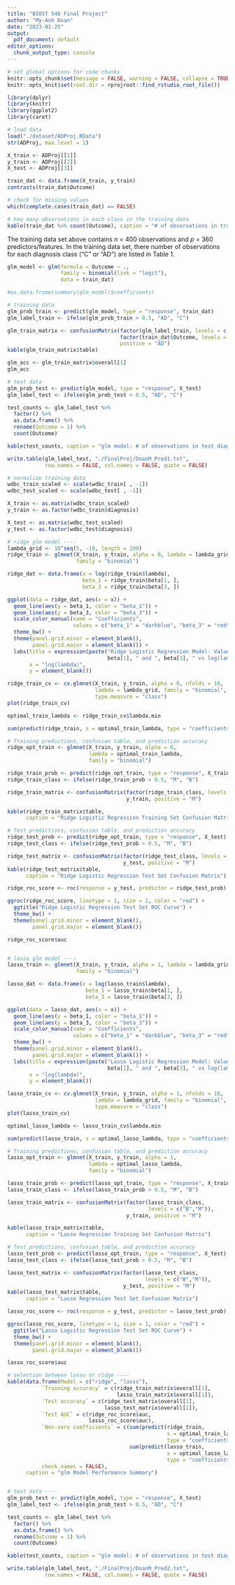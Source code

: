 ```yaml
---
title: "BIOST 546 Final Project"
author: "My-Anh Doan"
date: "2023-01-25"
output:
  pdf_document: default
editor_options:
  chunk_output_type: console
---
```


```r
# set global options for code chunks
knitr::opts_chunk$set(message = FALSE, warning = FALSE, collapse = TRUE)
knitr::opts_knit$set(root.dir = rprojroot::find_rstudio_root_file())

library(dplyr)
library(knitr)
library(ggplot2)
library(caret)

```

```r
# load data
load("./dataset/ADProj.RData")
str(ADProj, max.level = 1)

X_train <- ADProj[[1]]
y_train <- ADProj[[2]]
X_test <- ADProj[[3]]

train_dat <- data.frame(X_train, y_train)
contrasts(train_dat$Outcome)

# check for missing values
which(complete.cases(train_dat) == FALSE)

# how many observations in each class in the training data
kable(train_dat %>% count(Outcome), caption = "# of observations in training diagnosis outcomes")

```
The training data set above contains $n$ = 400 observations and $p$ = 360 predictors/features.
In the training data set, there number of observations for each diagnosis class ("C" or "AD") are listed in Table 1.

```r
glm_model <- glm(formula = Outcome ~ .,
                 family = binomial(link = "logit"),
                 data = train_dat)

#as.data.frame(summary(glm_model)$coefficients)

# training data
glm_prob_train <- predict(glm_model, type = "response", train_dat)
glm_label_train <- ifelse(glm_prob_train > 0.5, "AD", "C")

glm_train_matrix <- confusionMatrix(factor(glm_label_train, levels = c("AD","C")),
                                    factor(train_dat$Outcome, levels = c("AD","C")),
                                    positive = "AD")
kable(glm_train_matrix$table)

glm_acc <- glm_train_matrix$overall[1]
glm_acc

# test data
glm_prob_test <- predict(glm_model, type = "response", X_test)
glm_label_test <- ifelse(glm_prob_test > 0.5, "AD", "C")

test_counts <- glm_label_test %>%
  factor() %>%
  as.data.frame() %>%
  rename(Outcome = 1) %>%
  count(Outcome)

kable(test_counts, caption = "glm model: # of observations in test diagnosis outcomes")

write.table(glm_label_test, "./FinalProj/DoanM_Pred1.txt",
            row.names = FALSE, col.names = FALSE, quote = FALSE)
```

```r
# normalize training data
wdbc_train_scaled <- scale(wdbc_train[ , -1])
wdbc_test_scaled <- scale(wdbc_test[ , -1])

X_train <- as.matrix(wdbc_train_scaled)
y_train <- as.factor(wdbc_train$diagnosis)

X_test <- as.matrix(wdbc_test_scaled)
y_test <- as.factor(wdbc_test$diagnosis)

# ridge glm model ----
lambda_grid <- 10^seq(5, -18, length = 100)
ridge_train <- glmnet(X_train, y_train, alpha = 0, lambda = lambda_grid,
                      family = "binomial")

ridge_dat <- data.frame(x = log(ridge_train$lambda),
                        beta_1 = ridge_train$beta[1, ],
                        beta_3 = ridge_train$beta[3, ])

ggplot(data = ridge_dat, aes(x = x)) +
  geom_line(aes(y = beta_1, color = "beta_1")) +
  geom_line(aes(y = beta_3, color = "beta_3")) +
  scale_color_manual(name = "Coefficients",
                     values = c("beta_1" = "darkblue", "beta_3" = "red")) +
  theme_bw() +
  theme(panel.grid.minor = element_blank(),
        panel.grid.major = element_blank()) + 
  labs(title = expression(paste("Ridge Logistic Regression Model: Values of ",
                                beta[1], " and ", beta[3], " vs log(lambda)")),
       x = "log(lambda)",
       y = element_blank())

ridge_train_cv <- cv.glmnet(X_train, y_train, alpha = 0, nfolds = 10,
                            lambda = lambda_grid, family = "binomial",
                            type.measure = "class")
plot(ridge_train_cv)

optimal_train_lambda <- ridge_train_cv$lambda.min

sum(predict(ridge_train, s = optimal_train_lambda, type = "coefficients")[-1, ] != 0)

# Training predictions, confusion table, and prediction accuracy
ridge_opt_train <- glmnet(X_train, y_train, alpha = 0,
                          lambda = optimal_train_lambda,
                          family = "binomial")

ridge_train_prob <- predict(ridge_opt_train, type = "response", X_train)
ridge_train_class <- ifelse(ridge_train_prob > 0.5, "M", "B")

ridge_train_matrix <- confusionMatrix(factor(ridge_train_class, levels = c("B","M")),
                                      y_train, positive = "M")

kable(ridge_train_matrix$table,
      caption = "Ridge Logistic Regression Training Set Confusion Matrix")

# Test predictions, confusion table, and prediction accuracy
ridge_test_prob <- predict(ridge_opt_train, type = "response", X_test)
ridge_test_class <- ifelse(ridge_test_prob > 0.5, "M", "B")

ridge_test_matrix <- confusionMatrix(factor(ridge_test_class, levels = c("B","M")),
                                     y_test, positive = "M")
kable(ridge_test_matrix$table,
      caption = "Ridge Logistic Regression Test Set Confusion Matrix")

ridge_roc_score <- roc(response = y_test, predictor = ridge_test_prob)

ggroc(ridge_roc_score, linetype = 1, size = 1, color = "red") +
  ggtitle("Ridge Logistic Regression Test Set ROC Curve") +
  theme_bw() +
  theme(panel.grid.minor = element_blank(),
        panel.grid.major = element_blank())

ridge_roc_score$auc


# lasso glm model ----
lasso_train <- glmnet(X_train, y_train, alpha = 1, lambda = lambda_grid,
                      family = "binomial")

lasso_dat <- data.frame(x = log(lasso_train$lambda),
                         beta_1 = lasso_train$beta[1, ],
                         beta_3 = lasso_train$beta[3, ])

ggplot(data = lasso_dat, aes(x = x)) +
  geom_line(aes(y = beta_1, color = "beta_1")) +
  geom_line(aes(y = beta_3, color = "beta_3")) +
  scale_color_manual(name = "Coefficients",
                     values = c("beta_1" = "darkblue", "beta_3" = "red")) +
  theme_bw() +
  theme(panel.grid.minor = element_blank(),
        panel.grid.major = element_blank()) +
  labs(title = expression(paste("Lasso Logistic Regression Model: Values of ",
                                beta[1], " and ", beta[3], " vs log(lambda)")),
       x = "log(lambda)",
       y = element_blank())

lasso_train_cv <- cv.glmnet(X_train, y_train, alpha = 1, nfolds = 10,
                            lambda = lambda_grid, family = "binomial",
                            type.measure = "class")
plot(lasso_train_cv)

optimal_lasso_lambda <- lasso_train_cv$lambda.min

sum(predict(lasso_train, s = optimal_lasso_lambda, type = "coefficients")[-1, ] != 0)

# Training predictions, confusion table, and prediction accuracy
lasso_opt_train <- glmnet(X_train, y_train, alpha = 1,
                          lambda = optimal_lasso_lambda,
                          family = "binomial")

lasso_train_prob <- predict(lasso_opt_train, type = "response", X_train)
lasso_train_class <- ifelse(lasso_train_prob > 0.5, "M", "B")

lasso_train_matrix <- confusionMatrix(factor(lasso_train_class,
                                             levels = c("B","M")),
                                      y_train, positive = "M")

kable(lasso_train_matrix$table,
      caption = "Lasso Regression Training Set Confusion Matrix")

# Test predictions, confusion table, and prediction accuracy
lasso_test_prob <- predict(lasso_opt_train, type = "response", X_test)
lasso_test_class <- ifelse(lasso_test_prob > 0.5, "M", "B")

lasso_test_matrix <- confusionMatrix(factor(lasso_test_class,
                                            levels = c("B","M")),
                                     y_test, positive = "M")
kable(lasso_test_matrix$table,
      caption = "Lasso Regression Test Set Confusion Matrix")

lasso_roc_score <- roc(response = y_test, predictor = lasso_test_prob)

ggroc(lasso_roc_score, linetype = 1, size = 1, color = "red") +
  ggtitle("Lasso Logistic Regression Test Set ROC Curve") +
  theme_bw() +
  theme(panel.grid.minor = element_blank(),
        panel.grid.major = element_blank())

lasso_roc_score$auc

# selection between lasso or ridge ----
kable(data.frame(Model = c("ridge", "lasso"),
           `Training accuracy` = c(ridge_train_matrix$overall[1],
                                   lasso_train_matrix$overall[1]),
           `Test accuracy` = c(ridge_test_matrix$overall[1],
                               lasso_test_matrix$overall[1]),
           `Test AUC` = c(ridge_roc_score$auc,
                          lasso_roc_score$auc),
           `Non-zero coefficients` = c(sum(predict(ridge_train,
                                                   s = optimal_train_lambda,
                                                   type = "coefficients")[-1, ] != 0),
                                       sum(predict(lasso_train,
                                                   s = optimal_lasso_lambda,
                                                   type = "coefficients")[-1, ] != 0)),
           check.names = FALSE),
      caption = "glm Model Performance Summary")


# test data ----
glm_prob_test <- predict(glm_model, type = "response", X_test)
glm_label_test <- ifelse(glm_prob_test > 0.5, "AD", "C")

test_counts <- glm_label_test %>%
  factor() %>%
  as.data.frame() %>%
  rename(Outcome = 1) %>%
  count(Outcome)

kable(test_counts, caption = "glm model: # of observations in test diagnosis outcomes")

write.table(glm_label_test, "./FinalProj/DoanM_Pred2.txt",
            row.names = FALSE, col.names = FALSE, quote = FALSE)

```